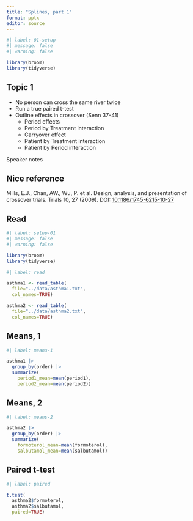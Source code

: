```yaml
---
title: "Splines, part 1"
format: pptx
editor: source
---
```


```r
#| label: 01-setup
#| message: false
#| warning: false

library(broom)
library(tidyverse)
```


## Topic 1

-   No person can cross the same river twice
-   Run a true paired t-test
-   Outline effects in crossover (Senn 37-41)
    -   Period effects
    -   Period by Treatment interaction
    -   Carryover effect
    -   Patient by Treatment interaction
    -   Patient by Period interaction

::: notes

Speaker notes
:::

## Nice reference

Mills, E.J., Chan, AW., Wu, P. et al. Design, analysis, and presentation of crossover trials. Trials 10, 27 (2009). DOI: [10.1186/1745-6215-10-27][ref-mills-2009] 

[ref-mills-2009]: https://doi.org/10.1186/1745-6215-10-27

## Read

```r
#| label: setup-01
#| message: false
#| warning: false

library(broom)
library(tidyverse)
```

```r
#| label: read

asthma1 <- read_table(
  file="../data/asthma1.txt",
  col_names=TRUE)

asthma2 <- read_table(
  file="../data/asthma2.txt",
  col_names=TRUE)
```

## Means, 1

```r
#| label: means-1

asthma1 |>
  group_by(order) |>
  summarize(
    period1_mean=mean(period1),
    period2_mean=mean(period2))
```

## Means, 2

```r
#| label: means-2

asthma2 |>
  group_by(order) |>
  summarize(
    formoterol_mean=mean(formoterol),
    salbutamol_mean=mean(salbutamol))
```

## Paired t-test

```r
#| label: paired

t.test(
  asthma2$formoterol, 
  asthma2$salbutamol,
  paired=TRUE)
```
